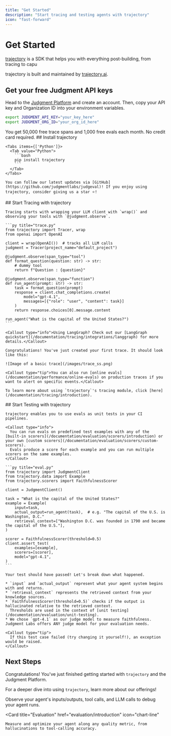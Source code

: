```yaml
---
title: "Get Started"
description: "Start tracing and testing agents with trajectory"
icon: "fast-forward"
---
```


# Get Started

[trajectory](https://trajectoryevals.com) is a SDK that helps you with everything post-building, from tracing to
capu

trajectory is built and maintained by [trajectory.ai](https://trajectoryevals.com).

## Get your free Judgment API keys

Head to the [Judgment Platform](https://app.judgmentlabs.ai) and create an account. Then, copy your API key and Organization ID into your environment variables.

```bash
export JUDGMENT_API_KEY="your_key_here"
export JUDGMENT_ORG_ID="your_org_id_here"
```

<Card title="Get your free API keys" href="https://app.judgmentlabs.ai/register" icon="key" external>
  You get 50,000 free trace spans and 1,000 free evals each month. No credit card required.
</Card>

<Steps>
  <Step>
    ## Install trajectory

    <Tabs items={['Python']}>
      <Tab value="Python">
        ```bash
        pip install trajectory
        ```
      </Tab>
    </Tabs>

    You can follow our latest updates via [GitHub](https://github.com/judgmentlabs/judgeval)! If you enjoy using trajectory, consider giving us a star ⭐!
  </Step>

  <Step>
    ## Start Tracing with trajectory

    Tracing starts with wrapping your LLM client with `wrap()` and observing your tools with `@judgment.observe`.

    ```py title="trace.py"
    from trajectory import Tracer, wrap
    from openai import OpenAI

    client = wrap(OpenAI())  # tracks all LLM calls
    judgment = Tracer(project_name="default_project")

    @judgment.observe(span_type="tool")
    def format_question(question: str) -> str:
        # dummy tool
        return f"Question : {question}"

    @judgment.observe(span_type="function")
    def run_agent(prompt: str) -> str:
        task = format_question(prompt)
        response = client.chat_completions.create(
            model="gpt-4.1",
            messages=[{"role": "user", "content": task}]
        )
        return response.choices[0].message.content

    run_agent("What is the capital of the United States?")
    ```

    <Callout type="info">Using LangGraph? Check out our [LangGraph quickstart](/documentation/tracing/integrations/langgraph) for more details.</Callout>

    Congratulations! You've just created your first trace. It should look like this:

    ![Image of a basic trace](/images/trace_ss.png)

    <Callout type="tip">You can also run [online evals](/documentation/performance/online-evals) on production traces if you want to alert on specific events.</Callout>

    To learn more about using `trajectory`'s tracing module, click [here](/documentation/tracing/introduction).
  </Step>

  <Step>
    ## Start Testing with trajectory

    trajectory enables you to use evals as unit tests in your CI pipelines.

    <Callout type="info">
      You can run evals on predefined test examples with any of the [built-in scorers](/documentation/evaluation/scorers/introduction) or your own [custom scorers](/documentation/evaluation/scorers/custom-scorers).
      Evals produce a score for each example and you can run multiple scorers on the same examples.
    </Callout>

    ```py title="eval.py"
    from trajectory import JudgmentClient
    from trajectory.data import Example
    from trajectory.scorers import FaithfulnessScorer

    client = JudgmentClient()

    task = "What is the capital of the United States?"
    example = Example(
        input=task,
        actual_output=run_agent(task),  # e.g. "The capital of the U.S. is Washington, D.C."
        retrieval_context=["Washington D.C. was founded in 1790 and became the capital of the U.S."],
    )

    scorer = FaithfulnessScorer(threshold=0.5)
    client.assert_test(
        examples=[example],
        scorers=[scorer],
        model="gpt-4.1",
    )
    ```

    Your test should have passed! Let's break down what happened.

    * `input` and `actual_output` represent what your agent system begins with and returns.
    * `retrieval_context` represents the retrieved context from your knowledge sources.
    * `FaithfulnessScorer(threshold=0.5)` checks if the output is hallucinated relative to the retrieved context.
      Thresholds are used in the context of [unit testing](/documentation/evaluation/unit-testing).
    * We chose `gpt-4.1` as our judge model to measure faithfulness. Judgment Labs offers ANY judge model for your evaluation needs.

    <Callout type="tip">
      If this test case failed (try changing it yourself!), an exception would be raised.
    </Callout>
  </Step>
</Steps>

## Next Steps

Congratulations! You've just finished getting started with `trajectory` and the Judgment Platform.

For a deeper dive into using `trajectory`, learn more about our offerings!

<Columns cols={2}>
  <Card
    title="Tracing"
    href="tracing/introduction"
    icon="code"
  >
    Observe your agent's inputs/outputs, tool calls, and LLM calls to debug your agent runs.
  </Card>

  <Card
    title="Evaluation"
    href="evaluation/introduction"
    icon="chart-line"
  >
    Measure and optimize your agent along any quality metric, from hallucinations to tool-calling accuracy.
  </Card>

</Columns>